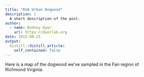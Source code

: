 ```yaml
---
title: "RVA Urban Dogwood"
description: |
  A short description of the post.
author:
  - name: Rodney Dyer
    url: https://dyerlab.org
date: 2015-08-25
output:
  distill::distill_article:
    self_contained: false
---
```





Here is a map of the dogwood we've sampled in the Fan region of Richmond Virginia.
 
 
 
